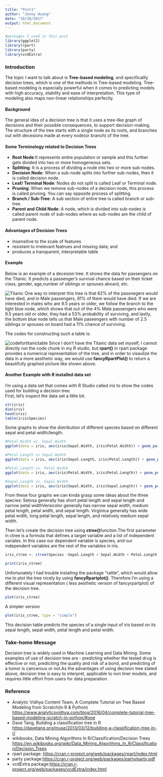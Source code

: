 ```yaml
---
title: "Post1"
author: "Jenny Huang"
date: "10/28/2017"
output: html_document
---
```

```r
#packages I used in this post
library(ggplot2)
library(rpart)
library(party)
library(vcdExtra)
```
### Introduction

The topic I want to talk about is **Tree-based modeling**, and specificallly decision trees, which is one of the methods in Tree-based modeling. Tree-based modeling is especially powerful when it comes to predicting models with high accuracy, stability and ease of interpretation. This type of modeling also maps non-linear relationships perfectly.


#### Background
The general idea of a decision tree is that it uses a tree-like graph of decisions and their possible consequences, to support decision-making. The structure of the tree starts with a single node as its roots, and branches out with decesions made at every node(or branch) of the tree.

#### Some Terminology related to Decision Trees  

- **Root Node**:It represents entire population or sample and this further gets divided into two or more homogeneous sets.  
- **Splitting**: It is a process of dividing a node into two or more sub-nodes.  
- **Decision Node**: When a sub-node splits into further sub-nodes, then it is called decision node.  
- **Leaf/ Terminal Node**: Nodes do not split is called Leaf or Terminal node.  
- **Pruning**: When we remove sub-nodes of a decision node, this process is called pruning. You can say opposite process of splitting. 
- **Branch / Sub-Tree**: A sub section of entire tree is called branch or sub-tree. 
- **Parent and Child Node**: A node, which is divided into sub-nodes is called parent node of sub-nodes where as sub-nodes are the child of parent node.

####  Advantages of Decision Trees

- Insensitive to the scale of features  
- resistant to irrelevant featrues and missing data; and  
- produces a transparent, interpretable table  

#### Example

Below is an example of a decesion tree. It shows the data for passengers on the Titanic. It predicts a passenger's survival chance based on their ticket class, gender, age,number of siblings or spouses aboard, etc. 

![Titanic](Titanic.png)
One way to interpret this tree is that 62% of the passnegers would have died, and in Male passengers, 81% of them would have died. If we are interested in males who are 9.5 years or older, we follow the branch to the light blue node, which shows that out of the 4% Male passengers who were 9.5 years old or older, they had a 53% probability of surviving, and lastly, the bottom blue node tells us that Male paseengers with number of 2.5 siblings or spouses on board had a 11% chance of surviving.    

The codes for constructing such a table is: 

![codefortitanictable](TitanicTable.png)
Since I don't have the Titanic data set myself, I cannot directly run the code chunk in my R studio, but **rpart()** in rpart package provides a numerical representation of the tree, and in order to visaulize the data in a more aesthetic way, we would use **fancyRpartPlot()** to return a beautifully graphed picture like shown above.

#### Another Example with R installed data set
I'm using a data set that comes with R Studio called *iris* to show the codes used for building a decision tree.   
First, let's inspect the data set a little bit.  
```r
str(iris)
dim(iris)
head(iris)
table(iris$Species)
```
Some graphs to show the distribution of different species based on different sepal and petal width/length.

```r
#Petal.Width vs. Sepal.Width
ggplot(data = iris, aes(iris$Sepal.Width, iris$Petal.Width)) + geom_point(aes(color = Species)) + xlab("Sepal. Width") + ylab("Petal.Width")
```

```r
#Petal.Length vs Sepal.Width
ggplot(data = iris, aes(iris$Sepal.Length, iris$Petal.Length)) + geom_point(aes(color = Species)) + xlab("Sepal.Length") + ylab("Petal.Length")
```

```r
#Petal.Length vs. Petal.Width
ggplot(data = iris, aes(iris$Petal.Width, iris$Petal.Length)) + geom_point(aes(color = Species)) + xlab("Petal.Width") + ylab("Petal.Length")
```

```r
#Sepal.Length vs. Sepal.Width
ggplot(data = iris, aes(iris$Sepal.Width, iris$Sepal.Length)) + geom_point(aes(color = Species)) + xlab("Sepal.Width") + ylab("Sepal.Length")
```
From these four graphs we can kinda grasp some ideas about the three species: Setosa generally has short petal length and sepal length and narrow petal widthVersicolor generally has narrow sepal width, medium petal length, petal width, and sepal length. Virginica generally has wide petal width, long petal length, sepal length, and relatively medium sepal width.   


Then let's create the decision tree using **ctree()**funciton.The first parameter in ctree is a formula that defines a target variable and a list of independent variales. In this case our dependent variable is species, and our independent variables are the rest of the variables in iris.
```r
iris_ctree <- ctree(Species ~Sepal.Length + Sepal.Width + Petal.Length + Petal.Width, data = iris)
```

```r
print(iris_ctree)
```
Unfortunately I had trouble installing the package "rattle", which would allow me to plot the tree nicely by using **fancyRpartplot()**. Therefore I'm using a different visual representation ( less aesthetic version of fancyrpartplot) of the decision tree.
```r
plot(iris_ctree)
```
A simpler version
```r
plot(iris_ctree, type = "simple")
```
This decision table predicts the species of a single input of iris based on its sepal length, sepal width, petal length and petal width. 

### Take-home Message
Decision tree is widely used in Machine Learning and Data Mining. Some examples of use of decision tree are - predicting whether the tested drug is effective or not, prediciting the quality and risk of a bond, and predicting of a tumor is cancerous or not.As the advantages of using decision tree stated above, decision tree is easy to interpret, applicable to non liner models, and requires little effort from users for data preparation.


### Reference   
- Analytic Vidhya Content Team, A Complete Tutorial on Tree Based Modeling from Scratch(in R & Python) <https://www.analyticsvidhya.com/blog/2016/04/complete-tutorial-tree-based-modeling-scratch-in-python/#one> 
- Dave Tang, Building a classification tree in R <https://davetang.org/muse/2013/03/12/building-a-classification-tree-in-r/>  
- wikibooks, Data Mining Algorithms In R/Classification/Decision Trees <https://en.wikibooks.org/wiki/Data_Mining_Algorithms_In_R/Classification/Decision_Trees> 
- rpart package: <https://cran.r-project.org/web/packages/rpart/index.html> 
- party package:<https://cran.r-project.org/web/packages/party/party.pdf> 
- vcdExtra package:<https://cran.r-project.org/web/packages/vcdExtra/index.html>

